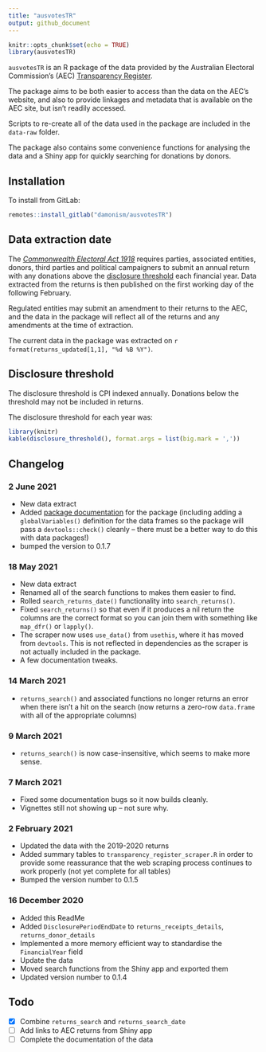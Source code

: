 ```yaml
---
title: "ausvotesTR"
output: github_document
---
```


```r
knitr::opts_chunk$set(echo = TRUE)
library(ausvotesTR)
```

`ausvotesTR` is an R package of the data provided by the Australian Electoral 
Commission's (AEC) [Transparency Register](https://transparency.aec.gov.au/).

The package aims to be both easier to access than the data on the AEC's 
website, and also to provide linkages and metadata that is available on the 
AEC site, but isn't readily accessed.

Scripts to re-create all of the data used in the package are included in 
the `data-raw` folder.

The package also contains some convenience functions for analysing the data
and a Shiny app for quickly searching for donations by donors.

## Installation

To install from GitLab:

```R
remotes::install_gitlab("damonism/ausvotesTR")
```

## Data extraction date

The [_Commonwealth Electoral Act 1918_](https://www.legislation.gov.au/Latest/C2019C00103) 
requires parties, associated entities, donors, third parties and political 
campaigners to submit an annual return with any donations above the
[disclosure threshold](https://www.aec.gov.au/Parties_and_Representatives/public_funding/threshold.htm) 
each financial year. Data extracted from the returns is then published on 
the first working day of the following February.

Regulated entities may submit an amendment to their returns to the AEC, and
the data in the package will reflect all of the returns and any amendments
at the time of extraction.

The current data in the package was extracted on `r format(returns_updated[1,1], "%d %B %Y")`.

## Disclosure threshold

The disclosure threshold is CPI indexed annually. Donations below
the threshold may not be included in returns.

The disclosure threshold for each year was:

```r
library(knitr)
kable(disclosure_threshold(), format.args = list(big.mark = ','))
```

## Changelog

### 2 June 2021
- New data extract
- Added [package documentation](https://r-pkgs.org/man.html#man-packages) for
  the package (including adding a `globalVariables()` definition for the data
  frames so the package will pass a `devtools::check()` cleanly -- there must
  be a better way to do this with data packages!)
- bumped the version to 0.1.7

### 18 May 2021
- New data extract
- Renamed all of the search functions to makes them easier to find.
- Rolled `search_returns_date()` functionality into `search_returns()`.
- Fixed `search_returns()` so that even if it produces a nil return the
  columns are the correct format so you can join them with something like
  `map_dfr()` or `lapply()`.
- The scraper now uses `use_data()` from `usethis`, where it has moved from
  `devtools`. This is not reflected in dependencies as the scraper is not
  actually included in the package.
- A few documentation tweaks. 

### 14 March 2021
- `returns_search()` and associated functions no longer returns an error when
  there isn't a hit on the search (now returns a zero-row `data.frame` with
  all of the appropriate columns)

### 9 March 2021

- `returns_search()` is now case-insensitive, which seems to make more
  sense.

### 7 March 2021

- Fixed some documentation bugs so it now builds cleanly.
- Vignettes still not showing up -- not sure why.

### 2 February 2021

- Updated the data with the 2019-2020 returns
- Added summary tables to `transparency_register_scraper.R` in order to 
  provide some reassurance that the web scraping process continues to work
  properly (not yet complete for all tables)
- Bumped the version number to 0.1.5

### 16 December 2020

- Added this ReadMe
- Added `DisclosurePeriodEndDate` to `returns_receipts_details`, 
  `returns_donor_details`
- Implemented a more memory efficient way to standardise the `FinancialYear` 
  field
- Update the data
- Moved search functions from the Shiny app and exported them
- Updated version number to 0.1.4

## Todo
- [x] Combine `returns_search` and `returns_search_date`
- [ ] Add links to AEC returns from Shiny app
- [ ] Complete the documentation of the data

